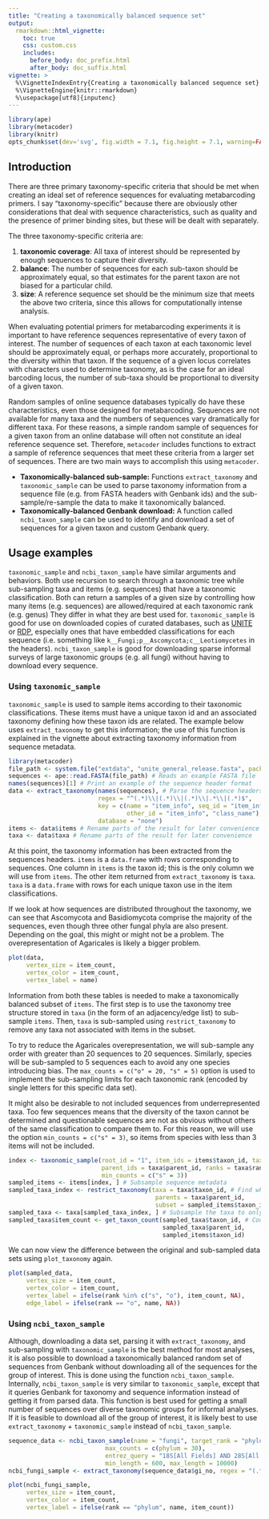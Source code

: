 ```yaml
---
title: "Creating a taxonomically balanced sequence set"
output:
  rmarkdown::html_vignette:
    toc: true
    css: custom.css
    includes:
      before_body: doc_prefix.html
      after_body: doc_suffix.html
vignette: >
  %\VignetteIndexEntry{Creating a taxonomically balanced sequence set}
  %\VignetteEngine{knitr::rmarkdown}
  %\usepackage[utf8]{inputenc}
---
```


```r
library(ape)
library(metacoder)
library(knitr)
opts_chunk$set(dev='svg', fig.width = 7.1, fig.height = 7.1, warning=FALSE, message=FALSE)
```

## Introduction

There are three primary taxonomy-specific criteria that should be met when creating an ideal set of reference sequences for evaluating metabarcoding primers.
I say "taxonomy-specific" because there are obviously other considerations that deal with sequence characteristics, such as quality and the presence of primer binding sites, but these will be dealt with separately.

The three taxonomy-specific criteria are: 

1. **taxonomic coverage**: All taxa of interest should be represented by enough sequences to capture their diversity.
2. **balance**: The number of sequences for each sub-taxon should be approximately equal, so that estimates for the parent taxon are not biased for a particular child. 
3. **size**: A reference sequence set should be the minimum size that meets the above two criteria, since this allows for computationally intense analysis. 

When evaluating potential primers for metabarcoding experiments it is important to have reference sequences representative of every taxon of interest.
The number of sequences of each taxon at each taxonomic level should be approximately equal, or perhaps more accurately, proportional to the diversity within that taxon.
If the sequence of a given locus correlates with characters used to determine taxonomy, as is the case for an ideal barcoding locus, the number of sub-taxa should be proportional to diversity of a given taxon. 

Random samples of online sequence databases typically do have these characteristics, even those designed for metabarcoding. 
Sequences are not available for many taxa and the numbers of sequences vary dramatically for different taxa. 
For these reasons, a simple random sample of sequences for a given taxon from an online database will often not constitute an ideal reference sequence set. 
Therefore, `metacoder` includes functions to extract a sample of reference sequences that meet these criteria from a larger set of sequences. 
There are two main ways to accomplish this using `metacoder`. 

* **Taxonomically-balanced sub-sample:** Functions `extract_taxonomy` and `taxonomic_sample` can be used to parse taxonomy information from a sequence file (e.g. from FASTA headers with Genbank ids) and the sub-sample/re-sample the data to make it taxonomically balanced.
* **Taxonomically-balanced Genbank download:** A function called `ncbi_taxon_sample` can be used to identify and download a set of sequences for a given taxon and custom Genbank query. 

## Usage examples

`taxonomic_sample` and `ncbi_taxon_sample` have similar arguments and behaviors. 
Both use recursion to search through a taxonomic tree while sub-sampling taxa and items (e.g. sequences) that have a taxonomic classification. 
Both can return a samples of a given size by controlling how many items (e.g. sequences) are allowed/required at each taxonomic rank (e.g. genus)
They differ in what they are best used for. 
`taxonomic_sample` is good for use on downloaded copies of curated databases, such as [UNITE](https://unite.ut.ee/) or [RDP](http://rdp.cme.msu.edu/seqmatch/seqmatch_intro.jsp), especially ones that have embedded classifications for each sequence (i.e. something like `k__Fungi;p__Ascomycota;c__Leotiomycetes` in the headers). 
`ncbi_taxon_sample` is good for downloading sparse informal surveys of large taxonomic groups (e.g. all fungi) without having to download every sequence. 

### Using `taxonomic_sample`

`taxonomic_sample` is used to sample items according to their taxonomic classifications. 
These items must have a unique taxon id and an associated taxonomy defining how these taxon ids are related. 
The example below uses `extract_taxonomy` to get this information; the use of this function is explained in the vignette about extracting taxonomy information from sequence metadata.

```r
library(metacoder)
file_path <- system.file("extdata", "unite_general_release.fasta", package = "metacoder")
sequences <- ape::read.FASTA(file_path) # Reads an example FASTA file
names(sequences)[1] # Print an example of the sequence header format
data <- extract_taxonomy(names(sequences), # Parse the sequence headers
                         regex = "^(.*)\\|(.*)\\|(.*)\\|.*\\|(.*)$",
                         key = c(name = "item_info", seq_id = "item_info",
                                 other_id = "item_info", "class_name"),
                         database = "none")
items <- data$items # Rename parts of the result for later convenience
taxa <- data$taxa # Rename parts of the result for later convenience
```

At this point, the taxonomy information has been extracted from the sequences headers. 
`items` is a `data.frame` with rows corresponding to sequences. 
One column in `items` is the taxon id; this is the only column we will use from `items`.
The other item returned from `extract_taxonomy` is `taxa`.
`taxa` is a `data.frame` with rows for each unique taxon use in the item classifications. 

If we look at how sequences are distributed throughout the taxonomy, we can see that Ascomycota and Basidiomycota comprise the majority of the sequences, even though three other fungal phyla are also present.
Depending on the goal, this might or might not be a problem.
The overepresentation of Agaricales is likely a bigger problem. 

```r
plot(data,
     vertex_size = item_count,
     vertex_color = item_count,
     vertex_label = name)
```

Information from both these tables is needed to make a taxonomically balanced subset of `items`.
The first step is to use the taxonomy tree structure stored in `taxa` (in the form of an adjacency/edge list) to sub-sample `items`.
Then, `taxa` is sub-sampled using `restrict_taxonomy` to remove any taxa not associated with items in the subset.

To try to reduce the Agaricales overepresentation, we will sub-sample any order with greater than 20 sequences to 20 sequences.
Similarly, species will be sub-sampled to 5 sequences each to avoid any one species introducing bias.
The `max_counts = c("o" = 20, "s" = 5)` option is used to implement the sub-sampling limits for each taxonomic rank (encoded by single letters for this specific data set). 

It might also be desirable to not included sequences from underrepresented taxa.
Too few sequences means that the diversity of the taxon cannot be determined and questionable sequences are not as obvious without others of the same classification to compare them to.
For this reason, we will use the option `min_counts = c("s" = 3)`, so items from species with less than 3 items will not be included. 

```r
index <- taxonomic_sample(root_id = "1", item_ids = items$taxon_id, taxon_ids = taxa$taxon_id,
                          parent_ids = taxa$parent_id, ranks = taxa$rank, max_counts = c("o" = 20, "s" = 5),
                          min_counts = c("s" = 3))
sampled_items <- items[index, ] # Subsample sequence metadata
sampled_taxa_index <- restrict_taxonomy(taxa = taxa$taxon_id, # Find which taxa are still used in the subset
                                         parents = taxa$parent_id,
                                         subset = sampled_items$taxon_id)
sampled_taxa <- taxa[sampled_taxa_index, ] # Subsample the taxa to only those in the subset of items 
sampled_taxa$item_count <- get_taxon_count(sampled_taxa$taxon_id, # Count how many items are in each taxon
                                           sampled_taxa$parent_id,
                                           sampled_items$taxon_id)
```

We can now view the difference between the original and sub-sampled data sets using `plot_taxonomy` again.

```r
plot(sampled_data,
     vertex_size = item_count,
     vertex_color = item_count,
     vertex_label = ifelse(rank %in% c("s", "o"), item_count, NA),
     edge_label = ifelse(rank == "o", name, NA))
```


### Using `ncbi_taxon_sample`

Although, downloading a data set, parsing it with `extract_taxonomy`, and sub-sampling with `taxonomic_sample` is the best method for most analyses, it is also possible to download a taxonomically balanced random set of sequences from Genbank without downloading all of the sequences for the group of interest.
This is done using the function `ncbi_taxon_sample`. 
Internally, `ncbi_taxon_sample` is very similar to `taxonomic_sample`, except that it queries Genbank for taxonomy and sequence information instead of getting it from parsed data. 
This function is best used for getting a small number of sequences over diverse taxonomic groups for informal analyses. 
If it is feasible to download all of the group of interest, it is likely best to use `extract_taxonomy` + `taxonomic_sample` instead of `ncbi_taxon_sample`.


```r
sequence_data <- ncbi_taxon_sample(name = "fungi", target_rank = "phylum", 
                           max_counts = c(phylum = 30), 
                           entrez_query = "18S[All Fields] AND 28S[All Fields]",
                           min_length = 600, max_length = 10000)
ncbi_fungi_sample <- extract_taxonomy(sequence_data$gi_no, regex = "(.*)", key = "item_id")
```


```r
plot(ncbi_fungi_sample,
     vertex_size = item_count,
     vertex_color = item_count,
     vertex_label = ifelse(rank == "phylum", name, item_count))
```

